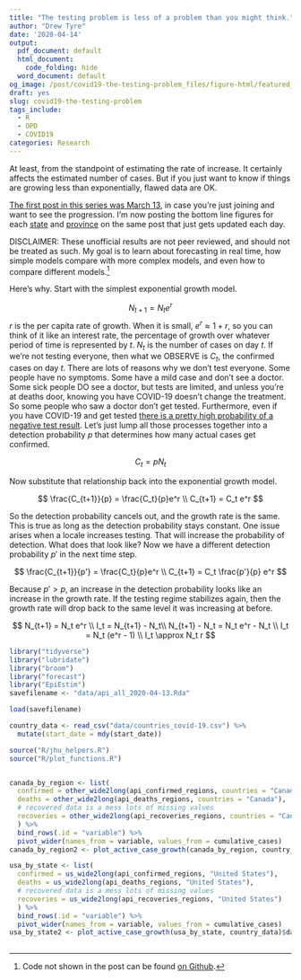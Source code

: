 ```yaml
---
title: "The testing problem is less of a problem than you might think."
author: "Drew Tyre"
date: '2020-04-14'
output:
  pdf_document: default
  html_document:
    code_folding: hide
  word_document: default
og_image: /post/covid19-the-testing-problem_files/figure-html/featured_image-1.png
draft: yes
slug: covid19-the-testing-problem
tags_include:
  - R
  - OPD
  - COVID19
categories: Research
---
```


At least, from the standpoint of estimating the rate of increase. It certainly
affects the estimated number of cases. But if you just want to know if things
are growing less than exponentially, flawed data are OK. 

[The first post in this series was March 13](/post/covid-19_and_r/), in case you're just joining and
want to see the progression. I'm now posting the bottom line figures for each [state](/post/covid19-bottom-line-usa/) and [province](/post/covid19-bottom-line-canada/) on
the same post that just gets updated each day.

DISCLAIMER: These unofficial results are not peer reviewed, and should not be
treated as such. My goal is to learn about forecasting in real time, 
how simple models compare with more complex models, and even how to compare
different models.[^1] 

Here's why. Start with the simplest exponential growth model. 

$$
N_{t+1} = N_t e^r
$$
$r$ is the per capita rate of growth. When it is small, $e^r \approx 1 +r$, so 
you can think of it like an interest rate, the percentage of growth over
whatever period  of time is represented by $t$. $N_t$ is the number of cases on
day $t$. If we're not testing everyone, then what we OBSERVE is $C_t$, the 
confirmed cases on day $t$. There are lots of reasons why we don't test everyone.
Some people have no symptoms. Some have a mild case and don't see a doctor. 
Some sick people DO see a doctor, but tests are limited, and unless you're at
deaths door, knowing you have COVID-19 doesn't change the treatment. So 
some people who saw a doctor don't get tested. Furthermore, even if you have
COVID-19 and get tested [there is a pretty high probability of a negative test result](/post/my-covid19-story/).
Let's just lump all those processes together into a detection probability $p$ that determines
how many actual cases get confirmed. 

$$
C_t = p N_t
$$

Now substitute that relationship back into the exponential growth model.

$$
\frac{C_{t+1}}{p} = \frac{C_t}{p}e^r \\
C_{t+1} = C_t e^r
$$

So the detection probability cancels out, and the growth rate is the same. This is true as long
as the detection probability stays constant.  One issue arises when a locale increases testing.
That will increase the probability of detection. What does that look like? Now we have a different
detection probability $p'$ in the next time step.

$$
\frac{C_{t+1}}{p'} = \frac{C_t}{p}e^r \\
C_{t+1} = C_t \frac{p'}{p} e^r
$$

Because $p' > p$, an increase in the detection probability looks like an increase in the growth
rate. If the testing regime stabilizes again, then the growth rate will drop back to the 
same level it was increasing at before.

$$
N_{t+1} = N_t e^r \\
I_t = N_{t+1} - N_t\\
N_{t+1} - N_t = N_t e^r - N_t \\
I_t = N_t (e^r - 1) \\
I_t \approx N_t r
$$


```r
library("tidyverse")
library("lubridate")
library("broom")
library("forecast")
library("EpiEstim")
savefilename <- "data/api_all_2020-04-13.Rda"

load(savefilename)

country_data <- read_csv("data/countries_covid-19.csv") %>% 
  mutate(start_date = mdy(start_date)) 

source("R/jhu_helpers.R")
source("R/plot_functions.R")


canada_by_region <- list(
  confirmed = other_wide2long(api_confirmed_regions, countries = "Canada"),
  deaths = other_wide2long(api_deaths_regions, countries = "Canada"),
  # recovered data is a mess lots of missing values
  recoveries = other_wide2long(api_recoveries_regions, countries = "Canada")
  ) %>% 
  bind_rows(.id = "variable") %>% 
  pivot_wider(names_from = variable, values_from = cumulative_cases)
canada_by_region2 <- plot_active_case_growth(canada_by_region, country_data)$data

usa_by_state <- list(
  confirmed = us_wide2long(api_confirmed_regions, "United States"),
  deaths = us_wide2long(api_deaths_regions, "United States"),
  # recovered data is a mess lots of missing values
  recoveries = us_wide2long(api_recoveries_regions, "United States")
  ) %>% 
  bind_rows(.id = "variable") %>% 
  pivot_wider(names_from = variable, values_from = cumulative_cases) 
usa_by_state2 <- plot_active_case_growth(usa_by_state, country_data)$data
  


```







[^1]: Code not shown in the post can be found [on Github](https://github.com/rbind/cheap_shots).


